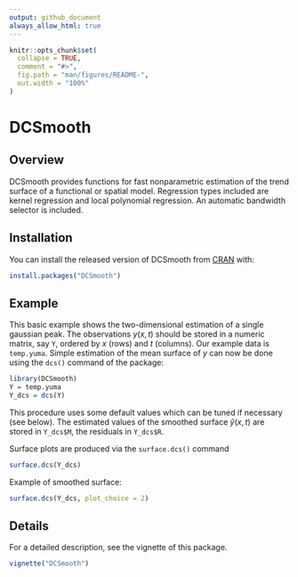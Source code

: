 ```yaml
---
output: github_document
always_allow_html: true
---
```


<!-- README.md is generated from README.Rmd. Please edit that file -->

```r
knitr::opts_chunk$set(
  collapse = TRUE,
  comment = "#>",
  fig.path = "man/figures/README-",
  out.width = "100%"
)
```

# DCSmooth

<!-- badges: start -->
<!-- badges: end -->

## Overview

DCSmooth provides functions for fast nonparametric estimation of the trend 
surface of a functional or spatial model. Regression types included are kernel
regression and local polynomial regression. An automatic bandwidth selector
is included.

## Installation

You can install the released version of DCSmooth from 
[CRAN](https://CRAN.R-project.org) with:

```r
install.packages("DCSmooth")
```

## Example

This basic example shows the two-dimensional estimation of a single gaussian peak. The observations $y(x, t)$ should be stored in a numeric matrix, say `Y`, ordered by $x$ (rows) and $t$ (columns). Our example data is `temp.yuma`. Simple estimation of the mean surface of $y$ can now be done using the `dcs()` command of the package:

```r
library(DCSmooth)
Y = temp.yuma
Y_dcs = dcs(Y)
```

This procedure uses some default values which can be tuned if necessary (see below). The estimated values of the smoothed surface $\widehat{y}(x, t)$ are stored in `Y_dcs$M`, the residuals in `Y_dcs$R`.

Surface plots are produced via the `surface.dcs()` command

```r
surface.dcs(Y_dcs)
```
Example of smoothed surface:

```r
surface.dcs(Y_dcs, plot_choice = 2)
```


## Details

For a detailed description, see the vignette of this package.

```r
vignette("DCSmooth")
```
